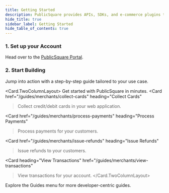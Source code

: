 ```yaml
---
title: Getting Started
description: PublicSquare provides APIs, SDKs, and e-commerce plugins to make capturing cards and managing payments fast and simple.
hide_title: true
sidebar_label: Getting Started
hide_table_of_contents: true
---
```



<Intro
  title="Getting Started"
  caption="PublicSquare provides APIs, SDKs, and e-commerce plugins to make capturing cards and managing payments fast and simple."
/>

### 1. Set up your Account

Head over to the [PublicSquare Portal](https://portal.publicsquare.com).

<AuthButtons />


### 2. Start Building

Jump into action with a step-by-step guide tailored to your use case.

<Card.TwoColumnLayout>
  <Card
    href="/guides/merchants/quick-start"
    heading="Quick Start">
    Get started with PublicSquare in minutes.
  </Card>
  <Card
    href="/guides/merchants/collect-cards"
    heading="Collect Cards"
  >Collect credit/debit cards in your web application.</Card>

  <Card
    href="/guides/merchants/process-payments"
    heading="Process Payments"
  >Process payments for your customers.</Card>

  <Card
    href="/guides/merchants/issue-refunds"
    heading="Issue Refunds"
  >Issue refunds to your customers.</Card>

  <Card
    heading="View Transactions"
    href="/guides/merchants/view-transactions"
  >View transactions for your account.</Card>
</Card.TwoColumnLayout>

Explore the Guides menu for more developer-centric guides.
